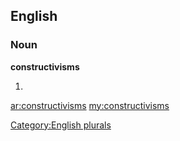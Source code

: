 ==English==

===Noun===
'''constructivisms'''

# {{plural of|[[constructivism]]}}

[[Category:English plurals]]

[[ar:constructivisms]]
[[my:constructivisms]]